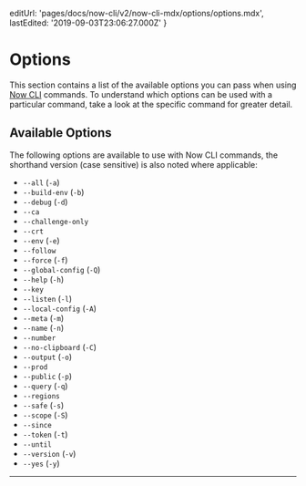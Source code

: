 

  editUrl: 'pages/docs/now-cli/v2/now-cli-mdx/options/options.mdx',
  lastEdited: '2019-09-03T23:06:27.000Z'
}

# Options

This section contains a list of the available options you can pass when using [Now CLI](/download) commands. To understand which options can be used with a particular command, take a look at the specific command for greater detail.

## Available Options

The following options are available to use with Now CLI commands, the shorthand version (case sensitive) is also noted where applicable:

- `--all` (`-a`)
- `--build-env` (`-b`)
- `--debug` (`-d`)
- `--ca`
- `--challenge-only`
- `--crt`
- `--env` (`-e`)
- `--follow`
- `--force` (`-f`)
- `--global-config` (`-Q`)
- `--help` (`-h`)
- `--key`
- `--listen` (`-l`)
- `--local-config` (`-A`)
- `--meta` (`-m`)
- `--name` (`-n`)
- `--number`
- `--no-clipboard` (`-C`)
- `--output` (`-o`)
- `--prod`
- `--public` (`-p`)
- `--query` (`-q`)
- `--regions`
- `--safe` (`-s`)
- `--scope` (`-S`)
- `--since`
- `--token` (`-t`)
- `--until`
- `--version` (`-v`)
- `--yes` (`-y`)

<HR />

<All />
<BuildEnv />
